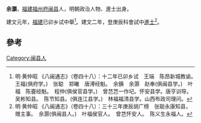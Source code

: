 '''余灝'''，[[福建|福建]][[福州府|福州府]][[闽县|闽县]]人，明朝政治人物、進士出身。

建文元年，[[福建|福建]]已卯乡试中舉<ref>明·黄仲昭 《八闽通志》（卷四十八）：十二年已卯乡试　王端　陈昂新城教谕。　王福(俱府学。)　张聪　郑曦　唐溥经魁。　余銕　余灏　赵奉(俱闽县学。)　叶福　陈亹经魁。　程仲(俱侯官县学。)　曾芑芑一作圮。怀安县学。唐亨训导。　吴彬知县。　陈节知县。(俱连江县学。)　林福福清县学。山西布政司理问。</ref>。建文二年，登庚辰科會試中[[進士|進士]]<ref>明·黄仲昭 《八闽通志》（卷四十八）：三十三年庚辰胡广榜　张聪永康知县，赠主事。　余灏(俱闽县人。)　叶福侯官人。　曾芑怀安人。　陈义生永福人。</ref>。

==參考==
{{reflist}}
{{明朝人物小作品}}
{{建文二年庚辰科殿試金榜}}
[[Category:闽县人|Category:闽县人]]
